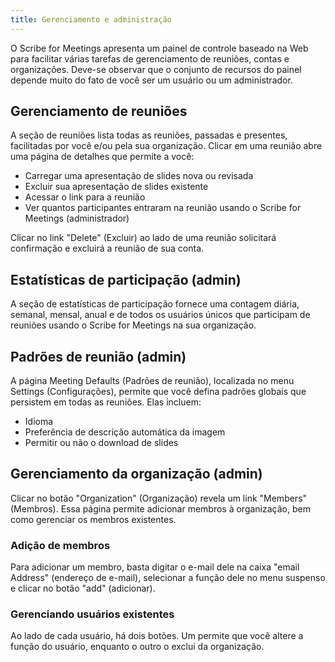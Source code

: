 ```yaml
---
title: Gerenciamento e administração
---
```



O Scribe for Meetings apresenta um painel de controle baseado na Web para facilitar várias tarefas de gerenciamento de reuniões, contas e organizações.
Deve-se observar que o conjunto de recursos do painel depende muito do fato de você ser um usuário ou um administrador.

## Gerenciamento de reuniões

A seção de reuniões lista todas as reuniões, passadas e presentes, facilitadas por você e/ou pela sua organização. Clicar em uma reunião abre uma página de detalhes que permite a você:
* Carregar uma apresentação de slides nova ou revisada
* Excluir sua apresentação de slides existente
* Acessar o link para a reunião
* Ver quantos participantes entraram na reunião usando o Scribe for Meetings (administrador)

Clicar no link "Delete" (Excluir) ao lado de uma reunião solicitará confirmação e excluirá a reunião de sua conta.

## Estatísticas de participação (admin)

A seção de estatísticas de participação fornece uma contagem diária, semanal, mensal, anual e de todos os usuários únicos que participam de reuniões usando o Scribe for Meetings na sua organização.

## Padrões de reunião (admin)

A página Meeting Defaults (Padrões de reunião), localizada no menu Settings (Configurações), permite que você defina padrões globais que persistem em todas as reuniões. Elas incluem:
* Idioma
* Preferência de descrição automática da imagem
* Permitir ou não o download de slides

## Gerenciamento da organização (admin)

Clicar no botão "Organization" (Organização) revela um link "Members" (Membros). Essa página permite adicionar membros à organização, bem como gerenciar os membros existentes.

### Adição de membros

Para adicionar um membro, basta digitar o e-mail dele na caixa "email Address" (endereço de e-mail), selecionar a função dele no menu suspenso e clicar no botão "add" (adicionar).

### Gerenciando usuários existentes

Ao lado de cada usuário, há dois botões. Um permite que você altere a função do usuário, enquanto o outro o exclui da organização.